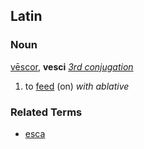 ==Latin==
===Noun===
[[vescor|vēscor]], '''vesci''' ''[[Wiktionary Appendix:Latin third conjugation|3rd conjugation]]''

#to [[feed]] (on) ''with ablative''
===Related Terms===
*[[esca]]